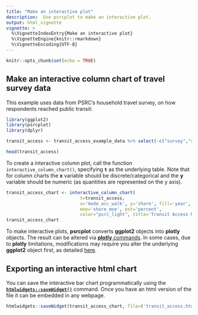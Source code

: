 ```yaml
---
title: "Make an interactive plot"
description:  Use psrcplot to make an interactive plot.
output: html_vignette
vignette: >
  %\VignetteIndexEntry{Make an interactive plot}
  %\VignetteEngine{knitr::rmarkdown}
  %\VignetteEncoding{UTF-8}
---
```


```r
knitr::opts_chunk$set(echo = TRUE)
```

## Make an interactive column chart of travel survey data

This example uses data from PSRC's household travel survey, on how respondents reached public transit:

```r
library(ggplot2)
library(psrcplot)
library(dplyr)

transit_access <- transit_access_example_data %>% select(-c("survey","sample_size"))

head(transit_access)
```

To create a interactive column plot, call the function `interactive_column_chart()`, specifying **`t`** as the underlying table. Note that for column charts the **x** variable should be discrete/categorical and the **y** variable should be numeric (as quantities are represented on the y axis).

```r
transit_access_chart <- interactive_column_chart(
                            t=transit_access, 
                            x='mode_acc_walk', y='share', fill='year', 
                            moe='share_moe', est='percent',
                            color="psrc_light", title='Transit Access Mode')
transit_access_chart
```

To make interactive plots, **psrcplot** converts **ggplot2** objects into **plotly** objects. The result can be altered via [**plotly** commands](https://plotly.com/r/styling-figures/). In some cases, due to **plotly** limitations, modifications may require you alter the underlying **ggplot2** object first, as detailed [here](4-customization.html). 

## Exporting an interactive html chart

You can save the interactive bar chart programmatically using the **[`htmlwidgets::saveWidget()`](https://plotly-r.com/saving.html)** command. Once you have an html version of the file it can be embedded in any webpage.

```r
htmlwidgets::saveWidget(transit_access_chart, file=('transit_access.html'))

```

